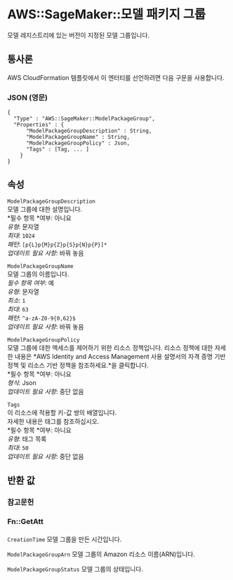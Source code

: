 # AWS::SageMaker::모델 패키지 그룹

모델 레지스트리에 있는 버전이 지정된 모델 그룹입니다.

## 통사론

AWS CloudFormation 템플릿에서 이 엔터티를 선언하려면 다음 구문을 사용합니다.

### JSON (영문)

```
{
  "Type" : "AWS::SageMaker::ModelPackageGroup",
  "Properties" : {
      "ModelPackageGroupDescription" : String,
      "ModelPackageGroupName" : String,
      "ModelPackageGroupPolicy" : Json,
      "Tags" : [Tag, ... ]
    }
}
```

## 속성

`ModelPackageGroupDescription`  
모델 그룹에 대한 설명입니다.  
*필수 항목 *여부: 아니요  
_유형_: 문자열  
_최대_: `1024`  
_패턴_: `[p{L}p{M}p{Z}p{S}p{N}p{P}]*`  
_업데이트 필요 사항_: 바꿔 놓음

`ModelPackageGroupName`  
모델 그룹의 이름입니다.  
_필수 항목 여부_: 예  
_유형_: 문자열  
_최소_: `1`  
_최대_: `63`  
_패턴_: `^a-zA-Z0-9{0,62}$`  
_업데이트 필요 사항_: 바꿔 놓음

`ModelPackageGroupPolicy`  
모델 그룹에 대한 액세스를 제어하기 위한 리소스 정책입니다. 리소스 정책에 대한 자세한 내용은 *AWS Identity and Access Management 사용 설명서의 자격 증명 기반 정책 및 리소스 기반 정책을 참조하세요.*을 클릭합니다.  
*필수 항목 *여부: 아니요  
_형식_: Json  
_업데이트 필요 사항_: 중단 없음

`Tags`  
이 리소스에 적용할 키-값 쌍의 배열입니다.  
자세한 내용은 태그를 참조하십시오.  
*필수 항목 *여부: 아니요  
_유형_: 태그 목록  
_최대_: `50`  
_업데이트 필요 사항_: 중단 없음

## 반환 값

### 참고문헌

### Fn::GetAtt

####

`CreationTime` 모델 그룹을 만든 시간입니다.

`ModelPackageGroupArn` 모델 그룹의 Amazon 리소스 이름(ARN)입니다.

`ModelPackageGroupStatus` 모델 그룹의 상태입니다.
